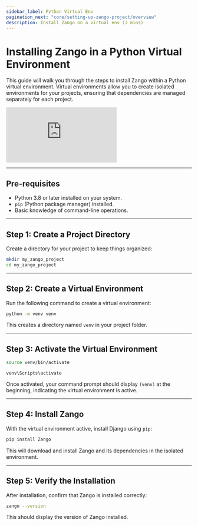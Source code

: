 ```yaml
---
sidebar_label: Python Virtual Env
pagination_next: "core/setting-up-zango-project/overview"
description: Install Zango on a virtual env (3 mins)
---
```


# Installing Zango in a Python Virtual Environment

This guide will walk you through the steps to install Zango within a Python virtual environment. Virtual environments allow you to create isolated environments for your projects, ensuring that dependencies are managed separately for each project.

<div style={{ position: 'relative', paddingBottom: '56.25%', height: 0 }}>
 <iframe style={{
      position: 'absolute',
      top: 0,
      left: 0,
      width: '100%',
      height: '100%',
    }} src="https://www.youtube.com/embed/r0bUXHaEbTE?si=4ixcPSXlCnTqLOEA" title="Zango Installation & Project Setup Guide" frameborder="0" allow="accelerometer; autoplay; clipboard-write; encrypted-media; gyroscope; picture-in-picture; web-share" referrerpolicy="strict-origin-when-cross-origin" allowfullscreen></iframe>
</div>

---
## Pre-requisites

- Python 3.8 or later installed on your system.
- `pip` (Python package manager) installed.
- Basic knowledge of command-line operations.

---
## Step 1: Create a Project Directory

Create a directory for your project to keep things organized:
```bash
mkdir my_zango_project
cd my_zango_project
```

---
## Step 2: Create a Virtual Environment

Run the following command to create a virtual environment:

```bash
python -m venv venv
```

This creates a directory named `venv` in your project folder.

---
## Step 3: Activate the Virtual Environment
<div className="api-tabs-container">
<Tabs className="api-tabs">
  <TabItem value="macos" label="macOS/Linux" default>

  ```bash
  source venv/bin/activate
  ```

  </TabItem>
  <TabItem value="windows" label="Windows">

    venv\Scripts\activate

  </TabItem>
</Tabs>
</div>

Once activated, your command prompt should display `(venv)` at the beginning, indicating the virtual environment is active.

---
## Step 4: Install Zango



With the virtual environment active, install Django using `pip`:
```bash
pip install Zango
```
This will download and install Zango and its dependencies in the isolated environment.

---
## Step 5: Verify the Installation

After installation, confirm that Zango is installed correctly:
```bash
zango --version
```

This should display the version of Zango installed.
